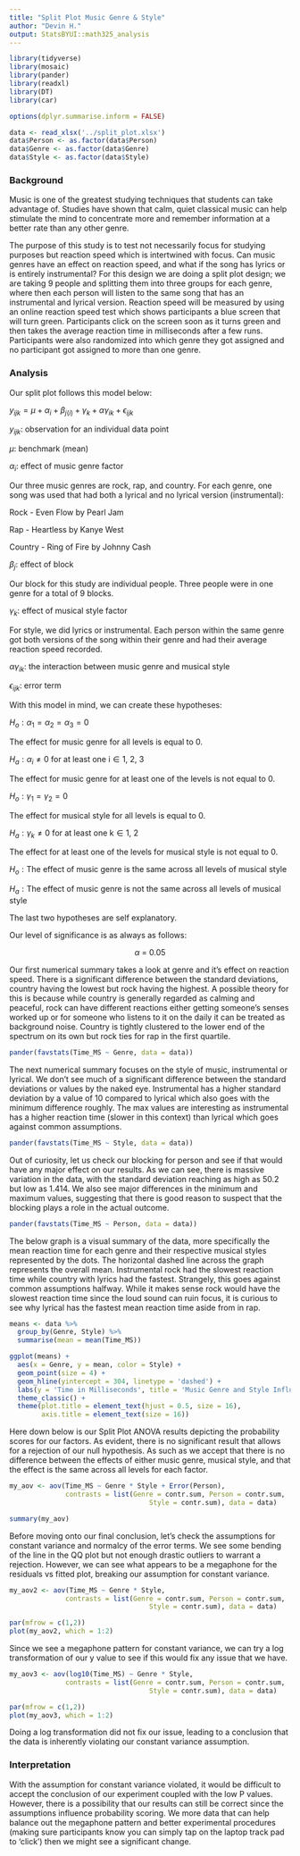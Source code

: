 ---
title: "Split Plot Music Genre & Style"
author: "Devin H."
output: StatsBYUI::math325_analysis
---

```{r load_library, include=FALSE}

library(tidyverse)
library(mosaic)
library(pander)
library(readxl)
library(DT)
library(car)

options(dplyr.summarise.inform = FALSE)

```

```{r load_data, include=FALSE}

data <- read_xlsx('../split_plot.xlsx')
data$Person <- as.factor(data$Person)
data$Genre <- as.factor(data$Genre)
data$Style <- as.factor(data$Style)

```

### Background

Music is one of the greatest studying techniques that students can take advantage of. Studies have shown that calm, quiet classical music can help stimulate the mind to concentrate more and remember information at a better rate than any other genre.

The purpose of this study is to test not necessarily focus for studying purposes but reaction speed which is intertwined with focus. Can music genres have an effect on reaction speed, and what if the song has lyrics or is entirely instrumental? For this design we are doing a split plot design; we are taking 9 people and splitting them into three groups for each genre, where then each person will listen to the same song that has an instrumental and lyrical version. Reaction speed will be measured by using an online reaction speed test which shows participants a blue screen that will turn green. Participants click on the screen soon as it turns green and then takes the average reaction time in milliseconds after a few runs. Participants were also randomized into which genre they got assigned and no participant got assigned to more than one genre.

### Analysis

Our split plot follows this model below:

$y_{ijk} = \mu + \alpha_i + \beta_{j(i)} + \gamma_k + \alpha\gamma_{ik} + \epsilon_{ijk}$

$y_{ijk}$: observation for an individual data point

$\mu$: benchmark (mean)

$\alpha_i$: effect of music genre factor

Our three music genres are rock, rap, and country. For each genre, one song was used that had both a lyrical and no lyrical version (instrumental):

Rock - Even Flow by Pearl Jam

Rap - Heartless by Kanye West

Country - Ring of Fire by Johnny Cash

$\beta_j$: effect of block

Our block for this study are individual people. Three people were in one genre for a total of 9 blocks.

$\gamma_k$: effect of musical style factor

For style, we did lyrics or instrumental. Each person within the same genre got both versions of the song within their genre and had their average reaction speed recorded.
      
$\alpha\gamma_{ik}$: the interaction between music genre and musical style

$\epsilon_{ijk}$: error term 

With this model in mind, we can create these hypotheses:

$H_o : \alpha_1 = \alpha_2 = \alpha_3 = 0$

The effect for music genre for all levels is equal to 0.

$H_a : \alpha_i \ne 0 \text{ for at least one i} \in \text{{1, 2, 3}}$

The effect for music genre for at least one of the levels is not equal to 0.

$H_o : \gamma_1 = \gamma_2 = 0$

The effect for musical style for all levels is equal to 0.

$H_a : \gamma_k \ne 0 \text{ for at least one k} \in \text{{1, 2}}$

The effect for at least one of the levels for musical style is not equal to 0.

$H_o : \text{The effect of music genre is the same across all levels of musical style}$

$H_a : \text{The effect of music genre is not the same across all levels of musical style}$

The last two hypotheses are self explanatory.

Our level of significance is as always as follows:

$$\alpha\text{ = 0.05}$$

Our first numerical summary takes a look at genre and it's effect on reaction speed. There is a significant difference between the standard deviations, country having the lowest but rock having the highest. A possible theory for this is because while country is generally regarded as calming and peaceful, rock can have different reactions either getting someone's senses worked up or for someone who listens to it on the daily it can be treated as background noise. Country is tightly clustered to the lower end of the spectrum on its own but rock ties for rap in the first quartile.

```{r echo=FALSE}

pander(favstats(Time_MS ~ Genre, data = data))

```

The next numerical summary focuses on the style of music, instrumental or lyrical. We don't see much of a significant difference between the standard deviations or values by the naked eye. Instrumental has a higher standard deviation by a value of 10 compared to lyrical which also goes with the minimum difference roughly. The max values are interesting as instrumental has a higher reaction time (slower in this context) than lyrical which goes against common assumptions.

```{r echo=FALSE}

pander(favstats(Time_MS ~ Style, data = data))

```

Out of curiosity, let us check our blocking for person and see if that would have any major effect on our results. As we can see, there is massive variation in the data, with the standard deviation reaching as high as 50.2 but low as 1.414. We also see major differences in the minimum and maximum values, suggesting that there is good reason to suspect that the blocking plays a role in the actual outcome.

```{r echo=FALSE}

pander(favstats(Time_MS ~ Person, data = data))

```

The below graph is a visual summary of the data, more specifically the mean reaction time for each genre and their respective musical styles represented by the dots. The horizontal dashed line across the graph represents the overall mean. Instrumental rock had the slowest reaction time while country with lyrics had the fastest. Strangely, this goes against common assumptions halfway. While it makes sense rock would have the slowest reaction time since the loud sound can ruin focus, it is curious to see why lyrical has the fastest mean reaction time aside from in rap.

```{r echo=FALSE}

means <- data %>%
  group_by(Genre, Style) %>%
  summarise(mean = mean(Time_MS))

ggplot(means) +
  aes(x = Genre, y = mean, color = Style) +
  geom_point(size = 4) +
  geom_hline(yintercept = 304, linetype = 'dashed') +
  labs(y = 'Time in Milliseconds', title = 'Music Genre and Style Influence on Reaction Speed') +
  theme_classic() +
  theme(plot.title = element_text(hjust = 0.5, size = 16),
        axis.title = element_text(size = 16))

```

Here down below is our Split Plot ANOVA results depicting the probability scores for our factors. As evident, there is no significant result that allows for a rejection of our null hypothesis. As such as we accept that there is no difference between the effects of either music genre, musical style, and that the effect is the same across all levels for each factor.

```{r echo=FALSE, message=FALSE, warning=FALSE}

my_aov <- aov(Time_MS ~ Genre * Style + Error(Person), 
              contrasts = list(Genre = contr.sum, Person = contr.sum, 
                                   Style = contr.sum), data = data)

summary(my_aov)

```

Before moving onto our final conclusion, let's check the assumptions for constant variance and normalcy of the error terms. We see some bending of the line in the QQ plot but not enough drastic outliers to warrant a rejection. However, we can see what appears to be a megaphone for the residuals vs fitted plot, breaking our assumption for constant variance.

```{r echo=FALSE, message=FALSE, warning=FALSE}

my_aov2 <- aov(Time_MS ~ Genre * Style, 
              contrasts = list(Genre = contr.sum, Person = contr.sum, 
                                   Style = contr.sum), data = data)

par(mfrow = c(1,2))
plot(my_aov2, which = 1:2)

```

Since we see a megaphone pattern for constant variance, we can try a log transformation of our y value to see if this would fix any issue that we have.

```{r echo=FALSE, message=FALSE, warning=FALSE}

my_aov3 <- aov(log10(Time_MS) ~ Genre * Style, 
              contrasts = list(Genre = contr.sum, Person = contr.sum, 
                                   Style = contr.sum), data = data)

par(mfrow = c(1,2))
plot(my_aov3, which = 1:2)

```

Doing a log transformation did not fix our issue, leading to a conclusion that the data is inherently violating our constant variance assumption.

### Interpretation

With the assumption for constant variance violated, it would be difficult to accept the conclusion of our experiment coupled with the low P values. However, there is a possibility that our results can still be correct since the assumptions influence probability scoring. We more data that can help balance out the megaphone pattern and better experimental procedures (making sure participants know you can simply tap on the laptop track pad to 'click') then we might see a significant change.
